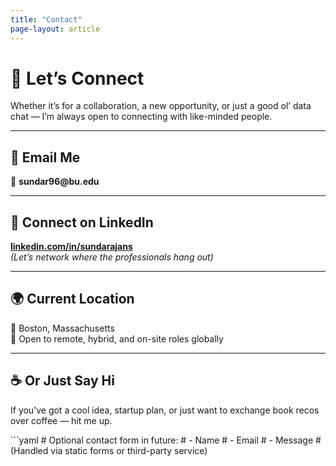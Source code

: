 ```yaml
---
title: "Contact"
page-layout: article
---
```


# 🤝 Let’s Connect

Whether it’s for a collaboration, a new opportunity, or just a good ol’ data chat — I’m always open to connecting with like-minded people.

---

## 📧 Email Me

📩 **sundar96@bu.edu**  


---

## 🔗 Connect on LinkedIn

[**linkedin.com/in/sundarajans**](https://linkedin.com/in/sundarajans)  
*(Let’s network where the professionals hang out)*


---

## 🌍 Current Location

📍 Boston, Massachusetts  
🛫 Open to remote, hybrid, and on-site roles globally

---

## ☕ Or Just Say Hi

If you’ve got a cool idea, startup plan, or just want to exchange book recos over coffee — hit me up.

```yaml
# Optional contact form in future:
# - Name
# - Email
# - Message
# (Handled via static forms or third-party service)

